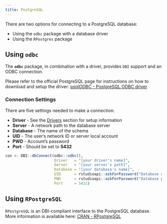 ```yaml
---
title: PostgreSQL
---
```


There are two options for connecting to a PostgreSQL database:

- Using the `odbc` package with a database driver
- Using the `RPostgres`  package

## Using `odbc`

The **`odbc`** package, in combination with a driver, provides `DBI` support and an ODBC connection.

Please refer to the official PostgreSQL page for instructions on how to download and setup the driver: [psqlODBC - PostgreSQL ODBC driver](https://odbc.postgresql.org/)


### Connection Settings

There are five settings needed to make a connection:

  - **Driver** - See the [Drivers](drivers) section for setup information 
  - **Server** - A network path to the database server
  - **Database** - The name of the schema
  - **UID** - The user's network ID or server local account
  - **PWD** - Account's password
  - **Port** - Should be set to **5432**

```r

con <- DBI::dbConnect(odbc::odbc(),
                      Driver   = "[your driver's name]",
                      Server   = "[your server's path]",
                      Database = "[your database's name]",
                      UID      = rstudioapi::askForPassword("Database user"),
                      PWD      = rstudioapi::askForPassword("Database password")
                      Port     = 5432)

```

## Using `RPostgreSQL`

`RPostgreSQL` is an DBI-compliant interface to the PostgreSQL database.  More information is available here: [CRAN - RPostgreSQL](https://cran.r-project.org/web/packages/RPostgreSQL/index.html)


